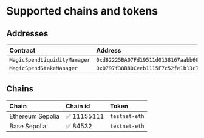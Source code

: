 # Supported chains and tokens

## Addresses

| Contract   | Address |
| :------ | :------ |
| `MagicSpendLiquidityManager`      |  `0xd82225BA07Fd19511d0138167aabb60630375b38` |
| `MagicSpendStakeManager`      |  `0x0797f38B80Ceeb1115F7c52fe1b13c7a62c634e5` |

## Chains

| Chain   | Chain id | Token |
| :------ | :------ | :------ |
| Ethereum Sepolia     | ✅ 11155111	|  `testnet-eth` |
| Base Sepolia     | ✅ 84532	|  `testnet-eth` |